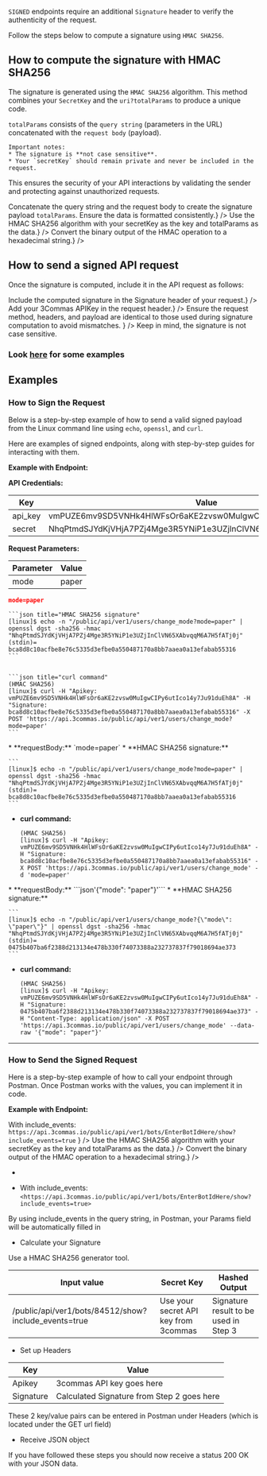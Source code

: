 

`SIGNED` endpoints require an additional `Signature` header to verify the authenticity of the request.

Follow the steps below to compute a signature using `HMAC SHA256`.

## How to compute the signature with HMAC SHA256

The signature is generated using the `HMAC SHA256` algorithm. This method combines your `SecretKey` and the `uri?totalParams` to produce a unique code.

`totalParams` consists of the `query string` (parameters in the URL) concatenated with the `request body` (payload).

    Important notes:
    * The signature is **not case sensitive**.
    * Your `secretKey` should remain private and never be included in the request.

This ensures the security of your API interactions by validating the sender and protecting against unauthorized requests.

<Steps>
  <Step title="Prepare the payload" description={<>Concatenate the query string and the request body to create the signature payload <code>totalParams</code>.
Ensure the data is formatted consistently.</>}
  />
  <Step title="Generate the binary signature" description= {<>Use the HMAC SHA256 algorithm with your secretKey as the key and totalParams as the data.</>}
  />
  <Step title="Encode the signature" description={<>Convert the binary output of the HMAC operation to a hexadecimal string.</>}
  />
</Steps>


## How to send a signed API request

Once the signature is computed, include it in the API request as follows:

<Steps>
  <Step title="Add the Signature to the request header" description={<>Include the computed signature in the Signature header of your request.</>}
  />
  <Step title="Include your API Key" description= {<>Add your 3Commas APIKey in the request header.</>}
  />
  <Step title="Send the request" description={<>Ensure the request method, headers, and payload are identical to those used during signature computation to avoid mismatches.
</>}
  />
</Steps>

<Informer variant="warning">
  Keep in mind, the signature is not case sensitive.
</Informer>

### Look [here](https://3commas-io.github.io/public-api-signature-calculator-example/) for some examples


## Examples

### How to Sign the Request

Below is a step-by-step example of how to send a valid signed payload from the Linux command line using `echo`, `openssl`, and `curl`.

Here are examples of signed endpoints, along with step-by-step guides for interacting with them.
 
**Example with Endpoint:**

<Endpoint
  url="/public/api/ver1/users/change_mode"
  method="POST"
/>

**API Credentials:**

Key | Value
------------ | ------------
api_key | vmPUZE6mv9SD5VNHk4HlWFsOr6aKE2zvsw0MuIgwCIPy6utIco14y7Ju91duEh8A
secret | NhqPtmdSJYdKjVHjA7PZj4Mge3R5YNiP1e3UZjInClVN65XAbvqqM6A7H5fATj0j

**Request Parameters:** 

Parameter | Value
------------ | ------------
mode | paper


<Tabs>
  <TabItem value="Request via Query String" label="Request via Query String">
  
  ```json title="queryString"
  mode=paper
  ```

    ```json title="HMAC SHA256 signature"
    [linux]$ echo -n "/public/api/ver1/users/change_mode?mode=paper" | openssl dgst -sha256 -hmac "NhqPtmdSJYdKjVHjA7PZj4Mge3R5YNiP1e3UZjInClVN65XAbvqqM6A7H5fATj0j"
    (stdin)= bca8d8c10acfbe8e76c5335d3efbe0a550487170a8bb7aaea0a13efabab55316
    ```


    ```json title="curl command"
    (HMAC SHA256)
    [linux]$ curl -H "Apikey: vmPUZE6mv9SD5VNHk4HlWFsOr6aKE2zvsw0MuIgwCIPy6utIco14y7Ju91duEh8A" -H "Signature: bca8d8c10acfbe8e76c5335d3efbe0a550487170a8bb7aaea0a13efabab55316" -X POST 'https://api.3commas.io/public/api/ver1/users/change_mode?mode=paper'
    ```
</TabItem>
<TabItem value="Request via Request Body" label="Request via Request Body">
  * **requestBody:** `mode=paper`
  * **HMAC SHA256 signature:**

    ```
    [linux]$ echo -n "/public/api/ver1/users/change_mode?mode=paper" | openssl dgst -sha256 -hmac "NhqPtmdSJYdKjVHjA7PZj4Mge3R5YNiP1e3UZjInClVN65XAbvqqM6A7H5fATj0j"
    (stdin)= bca8d8c10acfbe8e76c5335d3efbe0a550487170a8bb7aaea0a13efabab55316
    ```
  * **curl command:**

    ```
    (HMAC SHA256)
    [linux]$ curl -H "Apikey: vmPUZE6mv9SD5VNHk4HlWFsOr6aKE2zvsw0MuIgwCIPy6utIco14y7Ju91duEh8A" -H "Signature: bca8d8c10acfbe8e76c5335d3efbe0a550487170a8bb7aaea0a13efabab55316" -X POST 'https://api.3commas.io/public/api/ver1/users/change_mode' -d 'mode=paper' 
    ```
</TabItem>
<TabItem value="Request via Raw JSON" label="Request via Raw JSON">
  * **requestBody:** ```json'{"mode": "paper"}'```
  * **HMAC SHA256 signature:**

    ```
    [linux]$ echo -n "/public/api/ver1/users/change_mode?{\"mode\": \"paper\"}" | openssl dgst -sha256 -hmac "NhqPtmdSJYdKjVHjA7PZj4Mge3R5YNiP1e3UZjInClVN65XAbvqqM6A7H5fATj0j"
    (stdin)= 0475b407ba6f2388d213134e478b330f74073388a232737837f79018694ae373
    ```
  * **curl command:**

    ```
    (HMAC SHA256)
    [linux]$ curl -H "Apikey: vmPUZE6mv9SD5VNHk4HlWFsOr6aKE2zvsw0MuIgwCIPy6utIco14y7Ju91duEh8A" -H "Signature: 0475b407ba6f2388d213134e478b330f74073388a232737837f79018694ae373" -H "Content-Type: application/json" -X POST 'https://api.3commas.io/public/api/ver1/users/change_mode' --data-raw '{"mode": "paper"}' 
    ```
</TabItem>
</Tabs>

------------
### How to Send the Signed Request
Here is a step-by-step example of how to call your endpoint through Postman. Once Postman works with the values, you can implement it in code.

**Example with Endpoint:**

<Endpoint
  url="/public/api/ver1/bots/:bot_id/show"
  method="GET"
/>

<Steps>
  <Step title="Set up GET url" description={<>With include_events: <code>https://api.3commas.io/public/api/ver1/bots/EnterBotIdHere/show?include_events=true</code> </>}
  />
  <Step title="Generate the binary signature" description= {<>Use the HMAC SHA256 algorithm with your secretKey as the key and totalParams as the data.</>}
  />
  <Step title="Encode the signature" description={<>Convert the binary output of the HMAC operation to a hexadecimal string.</>}
  />
</Steps>


* 

- With include_events:
`<https://api.3commas.io/public/api/ver1/bots/EnterBotIdHere/show?include_events=true>`

By using include_events in the query string, in Postman, your Params field will be automatically filled in

* Calculate your Signature

Use a HMAC SHA256 generator tool.

| Input value | Secret Key | Hashed Output |
------------ | ------------|-----------
| /public/api/ver1/bots/84512/show?include_events=true | Use your secret API key from 3commas | Signature result to be used in Step 3 |

* Set up Headers

Key | Value
------------ | ------------
Apikey | 3commas API key goes here
Signature | Calculated Signature from Step 2 goes here

These 2 key/value pairs can be entered in Postman under Headers (which is located under the GET url field)

* Receive JSON object

If you have followed these steps you should now receive a status 200 OK with your JSON data.

